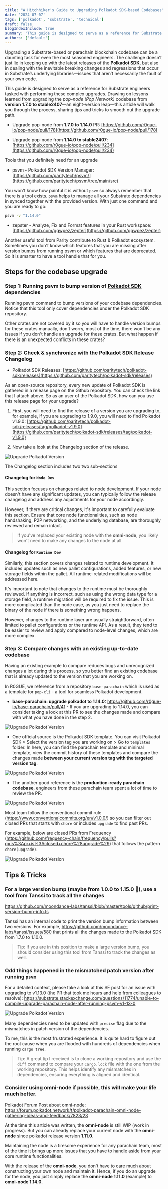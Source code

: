 ```yaml
---
title: "A Hitchhiker's Guide to Upgrading Polkadot SDK-based Codebases"
date: '2024-07-07'
tags: ['polkadot', 'substrate', 'technical']
draft: false
blogIndexInclude: true
summary: 'This guide is designed to serve as a reference for Substrate engineers tasked with performing these complex upgrades'
authors: ['default']
---
```


Upgrading a Substrate-based or parachain blockchain codebase can be a daunting task for even the most seasoned engineers. The challenge doesn’t just lie in keeping up with the latest releases of the **Polkadot SDK**, but also in dealing with the inevitable breaking changes and regressions that occur in Substrate’s underlying libraries—issues that aren’t necessarily the fault of your own code.

This guide is designed to serve as a reference for Substrate engineers tasked with performing these complex upgrades. Drawing on lessons learned from upgrading the _pop-node (Pop Network)_ codebase from **version 1.7.0 to stable2407**—an eight-version leap—this article will walk you through the process, sharing tips and tricks to smooth out the upgrade path.

- Upgrade pop-node from **1.7.0 to 1.14.0** PR: [https://github.com/r0gue-io/pop-node/pull/178](https://github.com/r0gue-io/pop-node/pull/178)

- Upgrade pop-node from **1.14.0 to stable2407**: [https://github.com/r0gue-io/pop-node/pull/234](https://github.com/r0gue-io/pop-node/pull/234)

Tools that you definitely need for an upgrade

- psvm - Polkadot SDK Version Manager: [https://github.com/paritytech/psvm/](https://github.com/paritytech/psvm/tree/main/src)

You won't know how painful it is without `psvm` so always remember that there is a tool exists. `psvm` helps to manage all your Substrate dependencies in synced together with the provided version. With just one command and you are ready to go:

```zsh
psvm -v "1.14.0"
```

- zepster - Analyze, Fix and Format features in your Rust workspace: [https://github.com/ggwpez/zepter](https://github.com/ggwpez/zepter)

Another useful tool from Parity contribute to Rust & Polkadot ecosystem. Sometimes you don't know which features that you are missing after version bumps from running psvm or which features that are deprecated. So it is smarter to have a tool handle that for you.

## Steps for the codebase upgrade

### Step 1: Running psvm to bump version of [Polkadot SDK](https://github.com/paritytech/polkadot-sdk) dependencies

Running psvm command to bump versions of your codebase dependencies. Notice that this tool only cover dependencies under the Polkadot SDK repository.

Other crates are not covered by it so you will have to handle version bumps for these crates manually, don't worry, most of the time, there won't be any issues if you don't handle an upgrade for these crates. But what happen if there is an unexpected conflicts in these crates?

### Step 2: Check & synchronize with the Polkadot SDK Release Changelog

- Polkadot SDK Releases: [https://github.com/paritytech/polkadot-sdk/releases](https://github.com/paritytech/polkadot-sdk/releases)

As an open-source repository, every new update of Polkadot SDK is gathered in a release page on the Github repository. You can check the link that I attach above. So as an user of the Polkadot SDK, how can you use this release page for your upgrade?

1. First, you will need to find the release of a version you are upgrading to, for example, if you are upgrading to 1.9.0, you will need to find Polkadot v1.9.0: [https://github.com/paritytech/polkadot-sdk/releases/tag/polkadot-v1.9.0](https://github.com/paritytech/polkadot-sdk/releases/tag/polkadot-v1.9.0)

2. Now take a look at the Changelog section of the release.

![Upgrade Polkadot Version](/static/images/upgrade-polkadot-version-1.png)

The Changelog section includes two two sub-sections

#### **Changelog for `Node Dev`**

This section focuses on changes related to node development. If your node doesn't have any significant updates, you can typically follow the release changelog and address any adjustments for your node accordingly.

However, if there are critical changes, it's important to carefully evaluate this section. Ensure that core node functionalities, such as node handshaking, P2P networking, and the underlying database, are thoroughly reviewed and remain intact.

> If you've replaced your existing node with the **omni-node**, you likely won't need to make any changes to the node at all.

#### **Changelog for `Runtime Dev`**

Similarly, this section covers changes related to runtime development. It includes updates such as new pallet configurations, added features, or new storage fields within the pallet. All runtime-related modifications will be addressed here.

It's important to note that changes to the runtime must be thoroughly reviewed. If anything is incorrect, such as using the wrong data type for a storage field, a runtime migration will be required to fix the issue. This is more complicated than the node case, as you just need to replace the binary of the node if there is something wrong happens.

However, changes to the runtime layer are usually straightforward, often limited to pallet configurations or the runtime API. As a result, they tend to be easier to review and apply compared to node-level changes, which are more complex.

### Step 3: Compare changes with an existing up-to-date codebase

Having an existing example to compare reduces bugs and unrecognized changes a lot during this process, so you better find an existing codebase that is already updated to the version that you are working on.

In R0GUE, we reference from a repository `base-parachain` which is used as a template for `pop-cli` - a tool for seamless Polkadot development.

- **base-parachain: upgrade polkadot to 1.14.0:** https://github.com/r0gue-io/base-parachain/pull/41 - If you are upgrading to 1.14.0, you can consider taking a look at this PR to see the changes made and compare with what you have done in the step 2.

![Upgrade Polkadot Version](/static/images/upgrade-polkadot-version-2.png)

- One official source is the Polkadot SDK template. You can visit Polkadot SDK > Select the version tag you are working on > Go to `templates` folder. In here, you can find the parachain template and minimal template, view the commit history of these templates and compare the changes made **between your current version tag with the targeted version tag**.

![Upgrade Polkadot Version](/static/images/upgrade-polkadot-version-3.png)

- The another good reference is the **production-ready parachain codebase**, engineers from these parachain team spent a lot of time to review the PR.

![Upgrade Polkadot Version](/static/images/upgrade-polkadot-version-4.png)

Most team follow the conventional commit rule (https://www.conventionalcommits.org/en/v1.0.0/) so you can filter out closed PRs that starts with `chore` or includes `upgrade` to find past PRs.

For example, below are closed PRs from Frequency (https://github.com/frequency-chain/frequency/pulls?q=is%3Apr+is%3Aclosed+chore%28upgrade%29) that follows the pattern `chore(upgrade)`.

![Upgrade Polkadot Version](/static/images/upgrade-polkadot-version-5.png)

## Tips & Tricks

### For a large version bump (maybe from 1.0.0 to 1.15.0 👀), use a tool from Tanssi to track all the changes

https://github.com/moondance-labs/tanssi/blob/master/tools/github/print-version-bump-info.ts

Tanssi has an internal code to print the version bump information between two versions. For example, https://github.com/moondance-labs/tanssi/issues/580 that prints all the changes made to the Polkadot SDK from 1.7.0 to 1.10.0.

> Tip: If you are in this position to make a large version bump, you should consider using this tool from Tanssi to track the changes as well.

### Odd things happened in the mismatched patch version after running `psvm`

For a detailed context, please take a look at this SE post for an issue with upgrading to v1.13.0 (the PR that took me hours and help from colleagues to resolve): https://substrate.stackexchange.com/questions/11774/unable-to-compile-upgrade-parachain-node-after-running-psvm-v1-13-0

![Upgrade Polkadot Version](/static/images/upgrade-polkadot-version-6.png)

Many dependencies need to be updated with `precise` flag due to the mismatches in patch version of the dependencies.

To me, this is the most frustrated experience. It is quite hard to figure out the root cause when you are flooded with hundreds of dependencies when running `cargo tree`.

> Tip: A great tip I received is to clone a working repository and use the `diff` command to compare your `Cargo.lock` file with the one from the working repository. This helps identify any mismatches in dependencies, ensuring everything is aligned and identical.

### Consider using **omni-node** if possible, this will make your life much better.

Polkadot Forum Post about omni-node: https://forum.polkadot.network/t/polkadot-parachain-omni-node-gathering-ideas-and-feedback/7823/23

At the time this article was written, the **omni-node** is still WIP (work in progress). But you can already replace your current node with the **omni-node** since polkadot release version **1.11.0**.

Maintaining the node is a tiresome experience for any parachain team, most of the time it brings up more issues that you have to handle aside from your core runtime functionalities.

With the release of the **omni-node**, you don't have to care much about constructing your own node and maintain it. Hence, if you do an upgrade for the node, you just simply replace the **omni-node 1.11.0** (example) to **omni-node 1.14.0**.
